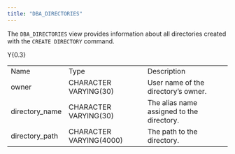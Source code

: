 ```yaml
---
title: "DBA_DIRECTORIES"
---
```


The `DBA_DIRECTORIES` view provides information about all directories created with the `CREATE DIRECTORY` command.

<div class="tabularcolumns">

Y{0.3}

</div>

|                 |                         |                                           |
| --------------- | ----------------------- | ----------------------------------------- |
| Name            | Type                    | Description                               |
| owner           | CHARACTER VARYING(30)   | User name of the directory’s owner.       |
| directory_name | CHARACTER VARYING(30)   | The alias name assigned to the directory. |
| directory_path | CHARACTER VARYING(4000) | The path to the directory.                |
